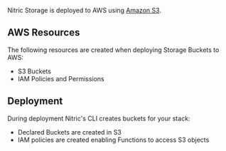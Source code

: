 Nitric Storage is deployed to AWS using [Amazon S3](https://aws.amazon.com/s3/).

## AWS Resources

The following resources are created when deploying Storage Buckets to AWS:

- S3 Buckets
- IAM Policies and Permissions

## Deployment

During deployment Nitric's CLI creates buckets for your stack:

- Declared Buckets are created in S3
- IAM policies are created enabling Functions to access S3 objects
